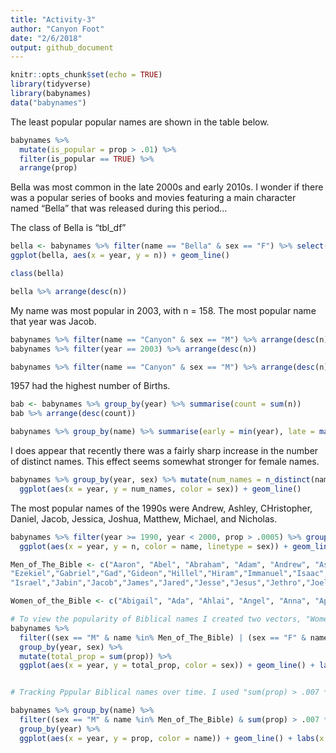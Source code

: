 ```yaml
---
title: "Activity-3"
author: "Canyon Foot"
date: "2/6/2018"
output: github_document
---
```


```r
knitr::opts_chunk$set(echo = TRUE)
library(tidyverse)
library(babynames)
data("babynames")

```
The least popular popular names are shown in the table below.
```r
babynames %>%
  mutate(is_popular = prop > .01) %>%
  filter(is_popular == TRUE) %>%
  arrange(prop)
```
Bella was most common in the late 2000s and early 2010s. I wonder if there was a popular series of books and movies featuring a main character named "Bella" that was released during this period...

The class of Bella is "tbl_df"
```r
bella <- babynames %>% filter(name == "Bella" & sex == "F") %>% select(year,sex,name,n)
ggplot(bella, aes(x = year, y = n)) + geom_line()

class(bella)

bella %>% arrange(desc(n))
```
My name was most popular in 2003, with n = 158. The most popular name that year was Jacob.
```r

babynames %>% filter(name == "Canyon" & sex == "M") %>% arrange(desc(n))
babynames %>% filter(year == 2003) %>% arrange(desc(n))

babynames %>% filter(name == "Canyon" & sex == "M") %>% arrange(desc(n)) %>% ggplot(aes(x = year, y = n)) + geom_line()
```
1957 had the highest number of Births.
```r
bab <- babynames %>% group_by(year) %>% summarise(count = sum(n))
bab %>% arrange(desc(count))

babynames %>% group_by(name) %>% summarise(early = min(year), late = max(year))
```
I does appear that recently there was a fairly sharp increase in the number of distinct names. This effect seems somewhat stronger for female names.
```r
babynames %>% group_by(year, sex) %>% mutate(num_names = n_distinct(name)) %>% 
  ggplot(aes(x = year, y = num_names, color = sex)) + geom_line()

```
The most popular names of the 1990s were Andrew, Ashley, CHristopher, Daniel, Jacob, Jessica, Joshua, Matthew, Michael, and Nicholas.
```r
babynames %>% filter(year >= 1990, year < 2000, prop > .0005) %>% group_by(name) %>% mutate(total_prop = sum(prop)) %>% filter(total_prop > .13) %>%
  ggplot(aes(x = year, y = n, color = name, linetype = sex)) + geom_line()
```

```r
Men_of_The_Bible <- c("Aaron", "Abel", "Abraham", "Adam", "Andrew", "Asher","Barak","Barnabas","Bartholomew","Benjamin","Daniel","Elijah","Elon","Ephraim",
"Ezekiel","Gabriel","Gad","Gideon","Hillel","Hiram","Immanuel","Isaac","Ishmael",
"Israel","Jabin","Jacob","James","Jared","Jesse","Jesus","Jethro","Joel","John","Jokim","Joseph","Joshua","Josiah","Judah","Levi","Lucas","Luke","Mark","Matthew","Meshach","Micah","Moses","Noah","Paul","Peter","Philip","Reuben","Rufus","Samson","Saul","Seth","Silas","Simon","Solomon","Stephen","Thaddeus","Thomas","Timothy", "Zacharias")

Women_of_the_Bible <- c("Abigail", "Ada", "Ahlai", "Angel", "Anna", "Apphia", "Atarah", "Athaliah", "Bathsheba", "Bilhah", "Candace", "Chloe", "Claudia", "Damaris", "Deborah", "Delilah", "Diana", "Dinah", "Elizabeth", "Esther", "Eunice", "Eve", "Hagar", "Hannah", "Huldah", "Jedidah", "Jezebel", "Joanna", "Judith", "Julia", "Leah", "Lois", "Lydia", "Martha", "Mary", "Michaiah", "Milcah", "Miriam", "Naarah", "Naomi", "Orpah", "Phebe", "Priscilla", "Rachel", "Rebecca", "Ruth", "Salome", "Sapphira", "Sarai", "Sherah", "Susanna", "Tabitha", "Tamar", "Tirza", "Vashti", "Zilpah")

# To view the popularity of Biblical names I created two vectors, "Women_of_the_Bible" and "Men_of_the_Bible" that each contain ~50 of the most common Biblical names, then filtered for names included in these vectors. 
babynames %>%
  filter((sex == "M" & name %in% Men_of_The_Bible) | (sex == "F" & name %in% Women_of_the_Bible)) %>%
  group_by(year, sex) %>% 
  mutate(total_prop = sum(prop)) %>%
  ggplot(aes(x = year, y = total_prop, color = sex)) + geom_line() + labs(x = "Year", y = "Total Proportion of Biblical Names", title  = "Use Of Biblical Names Over Time")


# Tracking Pppular Biblical names over time. I used "sum(prop) > .007 * 135" to find the names with the highest average proportion over the 135 years of the data. Note that this may exclude popular biblical names that were only popular for a short period of time.

babynames %>% group_by(name) %>%
  filter((sex == "M" & name %in% Men_of_The_Bible) & sum(prop) > .007 * 135 | (sex == "F" & name %in% Women_of_the_Bible & sum(prop) > .007 * 135)) %>%
  group_by(year) %>% 
  ggplot(aes(x = year, y = prop, color = name)) + geom_line() + labs(x = "Year", y = "Proportion", title  = "10 Most Popular Biblical Names Over Time")
```







